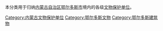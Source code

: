 本分类用于归纳[[内蒙古自治区|内蒙古自治区]][[鄂尔多斯市|鄂尔多斯市]]境内的各级[[文物保护单位|文物保护单位]]。

[[Category:内蒙古文物保护单位|Category:内蒙古文物保护单位]]
[[Category:鄂尔多斯文物|Category:鄂尔多斯文物]]
[[Category:鄂尔多斯建筑物|Category:鄂尔多斯建筑物]]